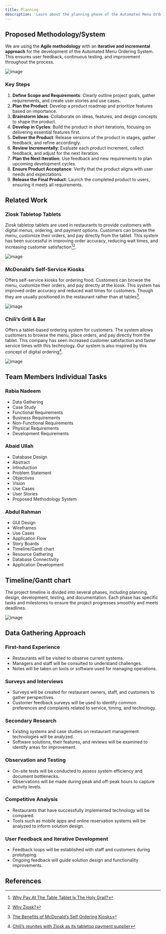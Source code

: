 ```yaml
---
title: Planning
description: 'Learn about the planning phase of the Automated Menu Ordering System, including the proposed methodology, team member tasks, timeline, and data gathering approach.'
---
```


## Proposed Methodology/System

We are using the **Agile methodology** with an **iterative and incremental approach** for the development of the Automated Menu Ordering System. This ensures user feedback, continuous testing, and improvement throughout the process.

![image](https://raw.githubusercontent.com/abdbbdii/assets/refs/heads/main/images/AgileMethodology.png)

### Key Steps

1. **Define Scope and Requirements**: Clearly outline project goals, gather requirements, and create user stories and use cases.
2. **Plan the Product**: Develop a product roadmap and prioritize features based on importance.
3. **Brainstorm Ideas**: Collaborate on ideas, features, and design concepts to shape the product.
4. **Develop in Cycles**: Build the product in short iterations, focusing on delivering essential features first.
5. **Deliver the Product**: Release versions of the product in stages, gather feedback, and refine accordingly.
6. **Review Incrementally**: Evaluate each product increment, collect feedback, and adjust for the next iteration.
7. **Plan the Next Iteration**: Use feedback and new requirements to plan upcoming development cycles.
8. **Ensure Product Acceptance**: Verify that the product aligns with user needs and expectations.
9. **Release the Final Product**: Launch the completed product to users, ensuring it meets all requirements.

## Related Work

### Ziosk Tabletop Tablets

Ziosk tabletop tablets are used in restaurants to provide customers with digital menus, ordering, and payment options. Customers can browse the menu, customize their orders, and pay directly from the tablet. This system has been successful in improving order accuracy, reducing wait times, and increasing customer satisfaction[^10][^11].

![image](https://raw.githubusercontent.com/abdbbdii/assets/refs/heads/main/images/ZioskTabletopTablets.png)

### McDonald’s Self-Service Kiosks

Offers self-service kiosks for ordering food. Customers can browse the menu, customize their orders, and pay directly at the kiosk. This system has improved order accuracy and reduced wait times for customers. Though they are usually positioned in the restaurant rather than at tables[^12].

![image](https://raw.githubusercontent.com/abdbbdii/assets/refs/heads/main/images/McDonaldsSelfServiceKiosks.png)

### Chili’s Grill & Bar

Offers a tablet-based ordering system for customers. The system allows customers to browse the menu, place orders, and pay directly from the tablet. This company has seen increased customer satisfaction and faster service times with this technology. Our system is also inspired by this concept of digital ordering[^13].

![image](https://raw.githubusercontent.com/abdbbdii/assets/refs/heads/main/images/ChilisTabletOrdering.png)

## Team Members Individual Tasks

### Rabia Nadeem

- Data Gathering
- Case Study
- Functional Requirements
- Business Requirements
- Non-Functional Requirements
- Physical Requirements
- Development Requirements

### Abaid Ullah

- Database Design
- Abstract
- Introduction
- Problem Statement
- Objectives
- Vision
- Use Cases
- User Stories
- Proposed Methodology System

### Abdul Rahman

- GUI Design
- Wireframes
- Use Cases
- Application Flow
- Story Boards
- Timeline/Gantt chart
- Resource Gathering
- Database Connectivity
- Application Development

## Timeline/Gantt chart

The project timeline is divided into several phases, including planning, design, development, testing, and documentation. Each phase has specific tasks and milestones to ensure the project progresses smoothly and meets deadlines.

![image](https://raw.githubusercontent.com/abdbbdii/assets/refs/heads/main/diagrams/GanttChart.png)

## Data Gathering Approach

### First-hand Experience

- Restaurants will be visited to observe current systems.
- Managers and staff will be consulted to understand challenges.
- Notes will be taken on tools or software used for managing operations.

### Surveys and Interviews

- Surveys will be created for restaurant owners, staff, and customers to gather perspectives.
- Customer feedback surveys will be used to identify common preferences and complaints related to service, timing, and technology.

### Secondary Research

- Existing systems and case studies on restaurant management technologies will be analyzed.
- Software solutions, their features, and reviews will be examined to identify areas for improvement.

### Observation and Testing

- On-site tests will be conducted to assess system efficiency and document bottlenecks.
- Observations will be made during peak and off-peak hours to capture activity levels.

### Competitive Analysis

- Restaurants that have successfully implemented technology will be compared.
- Tools such as mobile apps and online reservation systems will be analyzed to inform solution design.

### User Feedback and Iterative Development

- Feedback loops will be established with staff and customers during prototyping.
- Ongoing feedback will guide solution design and functionality improvements.

## References

[^1]: [Dark mode vs. Light mode](https://learn.microsoft.com/en-us/windows/apps/desktop/modernize/ui/apply-windows-themes#dark-mode-vs-light-mode)
[^2]: [Navigation design basics for Windows apps](https://learn.microsoft.com/en-us/windows/apps/design/basics/navigation-basics)
[^3]: [Windows App SDK Documentation](https://learn.microsoft.com/en-us/windows/apps/windows-app-sdk/)
[^4]: [Design basics for Windows apps](https://learn.microsoft.com/en-us/windows/apps/design/basics/)
[^5]: [WinUI 3 Gallery](https://github.com/microsoft/WinUI-Gallery)
[^6]: [Template Studio](https://github.com/microsoft/TemplateStudio)
[^7]: [Windows 11 signature experiences](https://learn.microsoft.com/en-us/windows/apps/design/signature-experiences/signature-experiences)
[^8]: [Responsive design techniques](https://learn.microsoft.com/en-us/windows/apps/design/layout/responsive-design)
[^9]: [WinUI performance optimization](https://learn.microsoft.com/en-us/windows/apps/performance/winui-perf)
[^10]: [Why Pay At The Table Tablet Is The Holy Grail?](https://www.ziosk.com/blogs/why-pay-at-the-table-tablet-is-the-holy-grail)
[^11]: [Why Ziosk?](https://www.ziosk.com/why-ziosk)
[^12]: [The Benefits of McDonald’s Self Ordering Kiosks](https://www.wavetec.com/blog/mcdonalds-leveraging-self-service-technologies/)
[^13]: [Chili’s reunites with Ziosk as its tabletop payment supplier](https://www.restaurantbusinessonline.com/technology/chilis-reunites-ziosk-its-tabletop-payment-supplier)